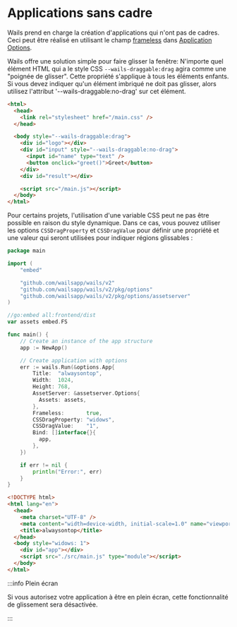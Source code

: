 # Applications sans cadre

Wails prend en charge la création d'applications qui n'ont pas de cadres. Ceci peut être réalisé en utilisant le champ [frameless](../reference/options.mdx#frameless) dans [Application Options](../reference/options.mdx#application-options).

Wails offre une solution simple pour faire glisser la fenêtre: N'importe quel élément HTML qui a le style CSS `--wails-draggable:drag` agira comme une "poignée de glisser". Cette propriété s'applique à tous les éléments enfants. Si vous devez indiquer qu'un élément imbriqué ne doit pas glisser, alors utilisez l'attribut '--wails-draggable:no-drag' sur cet élément.

```html
<html>
  <head>
    <link rel="stylesheet" href="/main.css" />
  </head>

  <body style="--wails-draggable:drag">
    <div id="logo"></div>
    <div id="input" style="--wails-draggable:no-drag">
      <input id="name" type="text" />
      <button onclick="greet()">Greet</button>
    </div>
    <div id="result"></div>

    <script src="/main.js"></script>
  </body>
</html>
```

Pour certains projets, l'utilisation d'une variable CSS peut ne pas être possible en raison du style dynamique. Dans ce cas, vous pouvez utiliser les options `CSSDragProperty` et `CSSDragValue` pour définir une propriété et une valeur qui seront utilisées pour indiquer régions glissables :

```go title=main.go
package main

import (
    "embed"

    "github.com/wailsapp/wails/v2"
    "github.com/wailsapp/wails/v2/pkg/options"
    "github.com/wailsapp/wails/v2/pkg/options/assetserver"
)

//go:embed all:frontend/dist
var assets embed.FS

func main() {
    // Create an instance of the app structure
    app := NewApp()

    // Create application with options
    err := wails.Run(&options.App{
        Title:  "alwaysontop",
        Width:  1024,
        Height: 768,
        AssetServer: &assetserver.Options{
          Assets: assets,
        },
        Frameless:       true,
        CSSDragProperty: "widows",
        CSSDragValue:    "1",
        Bind: []interface{}{
          app,
        },
    })

    if err != nil {
        println("Error:", err)
    }
}
```

```html title=index.html
<!DOCTYPE html>
<html lang="en">
  <head>
    <meta charset="UTF-8" />
    <meta content="width=device-width, initial-scale=1.0" name="viewport" />
    <title>alwaysontop</title>
  </head>
  <body style="widows: 1">
    <div id="app"></div>
    <script src="./src/main.js" type="module"></script>
  </body>
</html>
```

:::info Plein écran

Si vous autorisez votre application à être en plein écran, cette fonctionnalité de glissement sera désactivée.

:::
